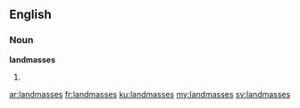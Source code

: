 ==English==

===Noun===
'''landmasses'''

# {{plural of|[[landmass]]}}

[[ar:landmasses]]
[[fr:landmasses]]
[[ku:landmasses]]
[[my:landmasses]]
[[sv:landmasses]]